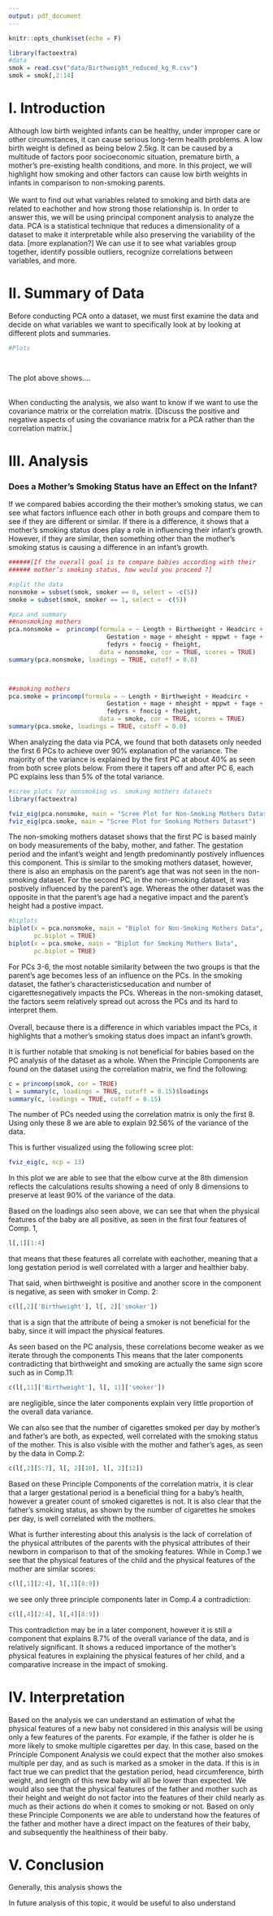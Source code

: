 ```yaml
---
output: pdf_document
---
```


```r
knitr::opts_chunk$set(echo = F)
```

\begin{center}
\vspace*{10\baselineskip}
\LARGE{\textbf{Project 1: PCA Analysis on a Birth Weight Dataset}}\\
\vspace*{19\baselineskip}
\normalsize{Trevor Carpenter, Christina De Cesaris, Michelle Tran}\\
STA 135: Multivariate Data Analysis\\
Professor Maxime Pouokam\\
University of California, Davis\\
May 4, 2021
\end{center}

\clearpage

```r
library(factoextra)
#data
smok = read.csv("data/Birthweight_reduced_kg_R.csv")
smok = smok[,2:14]

```

# I. Introduction
Although low birth weighted infants can be healthy, under improper care or other circumstances, it can cause serious long-term health problems. A low birth weight is defined as being below 2.5kg. It can be caused by a multitude of factors \textemdash poor socioeconomic situation, premature birth, a mother's pre-existing health conditions, and more. In this project, we will highlight how smoking and other factors can cause low birth weights in infants in comparison to non-smoking parents. \
\
We want to find out what variables related to smoking and birth data are related to eachother and how strong those relationship is. In order to answer this, we will be using principal component analysis to analyze the data. PCA is a statistical technique that reduces a dimensionality of a dataset to make it interpretable while also preserving the variability of the data. [more explanation?] We can use it to see what variables group together, identify possible outliers, recognize correlations between variables, and more. 

# II. Summary of Data
Before conducting PCA onto a dataset, we must first examine the data and decide on what variables we want to specifically look at by looking at different plots and summaries.  \

```r
#Plots




```
The plot above shows.... \
\

When conducting the analysis, we also want to know if we want to use the covariance matrix or the correlation matrix. [Discuss the positive and negative aspects of using the covariance matrix for a PCA rather than the correlation matrix.]


# III. Analysis
### Does a Mother's Smoking Status have an Effect on the Infant?
If we compared babies according the their mother's smoking status, we can see what factors influence each other in both groups and compare them to see if they are different or similar. If there is a difference, it shows that a mother's smoking status does play a role in influencing their infant's growth. However, if they are similar, then something other than the mother's smoking status is causing a difference in an infant's growth. 

```r
######[If the overall goal is to compare babies according with their 
###### mother’s smoking status, how would you proceed ?] 

#split the data
nonsmoke = subset(smok, smoker == 0, select = -c(5))
smoke = subset(smok, smoker == 1, select = -c(5))

#pca and summary
##nonsmoking mothers
pca.nonsmoke =  princomp(formula = ~ Length + Birthweight + Headcirc + 
                           Gestation + mage + mheight + mppwt + fage + 
                           fedyrs + fnocig + fheight, 
                         data = nonsmoke, cor = TRUE, scores = TRUE)
summary(pca.nonsmoke, loadings = TRUE, cutoff = 0.0)



##smoking mothers
pca.smoke = princomp(formula = ~ Length + Birthweight + Headcirc + 
                           Gestation + mage + mheight + mppwt + fage + 
                           fedyrs + fnocig + fheight, 
                         data = smoke, cor = TRUE, scores = TRUE)
summary(pca.smoke, loadings = TRUE, cutoff = 0.0)

```

When analyzing the data via PCA, we found that both datasets only needed the first 6 PCs to achieve over 90% explanation of the variance. The majority of the variance is explained by the first PC at about 40% as seen from both scree plots below. From there it tapers off and after PC 6, each PC explains less than 5% of the total variance.

```r
#scree plots for nonsmoking vs. smoking mothers datasets
library(factoextra)

fviz_eig(pca.nonsmoke, main = "Scree Plot for Non-Smoking Mothers Dataset")
fviz_eig(pca.smoke, main = "Scree Plot for Smoking Mothers Dataset")

```

The non-smoking mothers dataset shows that the first PC is based mainly on body measurements of the baby, mother, and father. The gestation period and the infant's weight and length predominantly postively influences this component. This is similar to the smoking mothers dataset, however, there is also an emphasis on the parent's age that was not seen in the non-smoking dataset. For the second PC, in the non-smoking dataset, it was postively influenced by the parent's age. Whereas the other dataset was the opposite in that the parent's age had a negative impact and the parent's height had a postive impact. 

```r
#biplots
biplot(x = pca.nonsmoke, main = "Biplot for Non-Smoking Mothers Data",
       pc.biplot = TRUE)
biplot(x = pca.smoke, main = "Biplot for Smoking Mothers Data",
       pc.biplot = TRUE)
```

For PCs 3-6, the most notable similarity between the two groups is that the parent's age becomes less of an influence on the PCs. In the smoking dataset, the father's characteristics\textemdash education and number of cigarettes\textemdash negatively impacts the PCs. Whereas in the non-smoking dataset, the factors seem relatively spread out across the PCs and its hard to interpret them. \
\
Overall, because there is a difference in which variables impact the PCs, it highlights that a mother's smoking status does impact an infant's growth.

It is further notable that smoking is not beneficial for babies based on the PC analysis of the dataset as a whole. When the Principle Components are found on the dataset using the correlation matrix, we find the following:

```r
c = princomp(smok, cor = TRUE)
l = summary(c, loadings = TRUE, cutoff = 0.15)$loadings
summary(c, loadings = TRUE, cutoff = 0.15)
```

The number of PCs needed using the correlation matrix is only the first 8. Using only these 8 we are able to explain 92.56% of the variance of the data. 

This is further visualized using the following scree plot:

```r
fviz_eig(c, ncp = 13)
```

In this plot we are able to see that the elbow curve at the 8th dimension reflects the calculations results showing a need of only 8 dimensions to preserve at least 90% of the variance of the data.

Based on the loadings also seen above, we can see that when the physical features of the baby are all positive, as seen in the first four features of Comp. 1, 
```r
l[,1][1:4]
```
that means that these features all correlate with eachother, meaning that a long gestation period is well correlated with a larger and healthier baby.

That said, when birthweight is positive and another score in the component is negative, as seen with smoker in Comp. 2:
```r
c(l[,2]['Birthweight'], l[, 2]['smoker'])
``` 
that is a sign that the attribute of being a smoker is not beneficial for the baby, since it will impact the physical features.

As seen based on the PC analysis, these correlations become weaker as we iterate through the components This means that the later components contradicting that birthweight and smoking are actually the same sign score such as in Comp.11:
```r
c(l[,11]['Birthweight'], l[, 11]['smoker'])
```
are negligible, since the later components explain very little proportion of the overall data variance.


We can also see that the number of cigarettes smoked per day by mother's and father's are both, as expected, well correlated with the smoking status of the mother. This is also visible with the mother and father's ages, as seen by the data in Comp.2:
```r
c(l[,2][5:7], l[, 2][10], l[, 2][12])
```

Based on these Principle Components of the correlation matrix, it is clear that a larger gestational period is a beneficial thing for a baby's health, however a greater count of smoked cigarettes is not. It is also clear that the father's smoking status, as shown by the number of cigarettes he smokes per day, is well correlated with the mothers.

What is further interesting about this analysis is the lack of correlation of the physical attributes of the parents with the physical attributes of their newborn in comparison to that of the smoking features. While in Comp.1 we see that the physical features of the child and the physical features of the mother are similar scores:
```r
c(l[,1][2:4], l[,1][8:9])
```
we see only three principle components later in Comp.4 a contradiction:
```r
c(l[,4][2:4], l[,4][8:9])
```

This contradiction may be in a later component, however it is still a component that explains 8.7% of the overall variance of the data, and is relatively significant. It shows a reduced importance of the mother's physical features in explaining the physical features of her child, and a comparative increase in the impact of smoking.

# IV. Interpretation
Based on the analysis we can understand an estimation of what the physical features of a new baby not considered in this analysis will be using only a few features of the parents. For example, if the father is older he is more likely to smoke multiple cigarettes per day. In this case, based on the Principle Component Analysis we could expect that the mother also smokes multiple per day, and as such is marked as a smoker in the data. If this is in fact true we can predict that the gestation period, head circumference, birth weight, and length of this new baby will all be lower than expected. We would also see that the physical features of the father and mother such as their height and weight do not factor into the features of their child nearly as much as their actions do when it comes to smoking or not. Based on only these Principle Components we are able to understand how the features of the father and mother have a direct impact on the features of their baby, and subsequently the healthiness of their baby.

# V. Conclusion

Generally, this analysis shows the 

In future analysis of this topic, it would be useful to also understand 



\clearpage

\subsection*{Appendix: R Script}

```r

```

